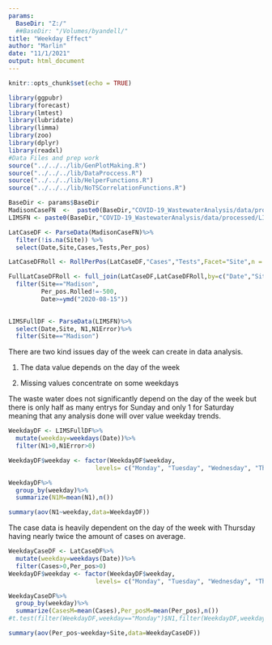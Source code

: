 ```yaml
---
params:
  BaseDir: "Z:/"
  ##BaseDir: "/Volumes/byandell/"
title: "Weekday Effect"
author: "Marlin"
date: "11/1/2021"
output: html_document
---
```


```r
knitr::opts_chunk$set(echo = TRUE)
```


```r
library(ggpubr)
library(forecast)
library(lmtest)
library(lubridate)
library(limma)
library(zoo)
library(dplyr)
library(readxl)
#Data Files and prep work
source("../../../lib/GenPlotMaking.R")
source("../../../lib/DataProccess.R")
source("../../../lib/HelperFunctions.R")
source("../../../lib/NoTSCorrelationFunctions.R")
```

```r
BaseDir <- params$BaseDir
MadisonCaseFN  <-  paste0(BaseDir,"COVID-19_WastewaterAnalysis/data/processed/MMSD_Cases_2022_01_12_processed.csv")
LIMSFN <- paste0(BaseDir,"COVID-19_WastewaterAnalysis/data/processed/LIMSWasteData_01-25-21_01-05-22.csv")

LatCaseDF <- ParseData(MadisonCaseFN)%>% 
  filter(!is.na(Site)) %>%
  select(Date,Site,Cases,Tests,Per_pos)

LatCaseDFRoll <- RollPerPos(LatCaseDF,"Cases","Tests",Facet="Site",n = 14)

FullLatCaseDFRoll <- full_join(LatCaseDF,LatCaseDFRoll,by=c("Date","Site"),suffix=c("",".Rolled"))%>%
  filter(Site=="Madison",
         Per_pos.Rolled!=-500,
         Date>=ymd("2020-08-15"))
  

LIMSFullDF <- ParseData(LIMSFN)%>%
  select(Date,Site, N1,N1Error)%>%
  filter(Site=="Madison")
```

There are two kind issues day of the week can create in data analysis.

  1) The data value depends on the day of the week
  
  2) Missing values concentrate on some weekdays
  
  
The waste water does not significantly depend on the day of the week but there is only half as many entrys for Sunday and only 1 for Saturday meaning that any analysis done will over value weekday trends.

```r
WeekdayDF <- LIMSFullDF%>%
  mutate(weekday=weekdays(Date))%>%
  filter(N1>0,N1Error>0)

WeekdayDF$weekday <- factor(WeekdayDF$weekday,
                        levels= c("Monday", "Tuesday", "Wednesday", "Thursday","Friday","Saturday","Sunday"))

WeekdayDF%>%
  group_by(weekday)%>%
  summarize(N1M=mean(N1),n())

summary(aov(N1~weekday,data=WeekdayDF))
```


The case data is heavily dependent on the day of the week with Thursday having nearly twice the amount of cases on average.

```r
WeekdayCaseDF <- LatCaseDF%>%
  mutate(weekday=weekdays(Date))%>%
  filter(Cases>0,Per_pos>0)
WeekdayDF$weekday <- factor(WeekdayDF$weekday,
                        levels= c("Monday", "Tuesday", "Wednesday", "Thursday","Friday","Saturday","Sunday"))

WeekdayCaseDF%>%
  group_by(weekday)%>%
  summarize(CasesM=mean(Cases),Per_posM=mean(Per_pos),n())
#t.test(filter(WeekdayDF,weekday=="Monday")$N1,filter(WeekdayDF,weekday=="Thursday")$N1)

summary(aov(Per_pos~weekday+Site,data=WeekdayCaseDF))
```




